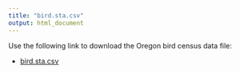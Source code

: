 ```yaml
---
title: "bird.sta.csv"
output: html_document
---
```


Use the following link to download the Oregon bird census data file:

- [bird.sta.csv](/eco_602_634_2020/data/bird.sta.csv)
